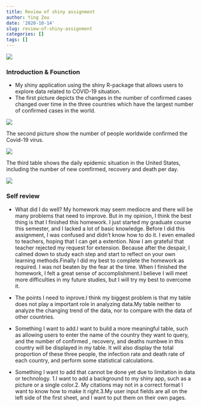 ```yaml
---
title: Review of shiny assignment
author: Ying Zou
date: '2020-10-14'
slug: review-of-shiny-assignment
categories: []
tags: []
---
```

![](/img/3.jpg)


### Introduction & Founction

* My shiny application using the shiny R-package that allows users to explore data related to COVID-19 situation.
* The first picture depicts the changes in the number of confirmed cases changed over time in the three countries which have the largest number of confirmed cases in the world.

![](/img/2.png)

The second picture show the number of people worldwide confirmed the Covid-19 virus.

![](/img/4.png)

The third table shows the daily epidemic situation in the United States, including the number of new comfirmed, recovery and death per day.

![](/img/5.png)



### Self review

* What did I do well?
My homework may seem mediocre and there will be many problems that need to improve. But in my opinion, I think the best thing is that I finished this homework. I just started my graduate course this semester, and I lacked a lot of basic knowledge. Before I did this assignment, I was confused and didn't know how to do it. I even emailed to teachers, hoping that I can get a extention. Now I am grateful that teacher rejected my request for extension. Because after the despair, I calmed down to study each step and start to reflect on your own learning methods.Finally I did my best to complete the homework as required. I was not beaten by the fear at the time. When I finished the homework, I felt a great sense of accomplishment.I believe I will meet more difficulties in my future studies, but I will try my best to overcome it.

* The points I need to inprove.I think my biggest problem is that my table does not play a important role in analyzing data.My table neither to analyze the changing trend of the data, nor to compare with the data of other countries.

* Something I want to add.I want to build a more meaningful table, such as allowing users to enter the name of the country they want to query, and the number of confirmed , recovery, and deaths numbwe in this country will be displayed in my table. It will also display the total proportion of these three people, the infection rate and death rate of each country, and perform some statistical calculations.

* Something I want to add that cannot be done yet due to limitation in data or technology.
1.I want to add a background to my shiny app, such as a picture or a single color.2. My citations may not in a correct format I want to know how to make it right.3.My user input fields are all on the left side of the first sheet, and I want to put them on their own pages.


